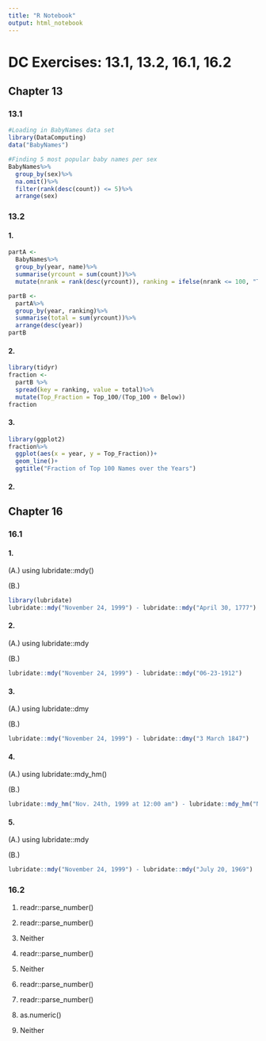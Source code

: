 ---
title: "R Notebook"
output: html_notebook
---

# DC Exercises: 13.1, 13.2, 16.1, 16.2

## Chapter 13

### 13.1
```{r}
#Loading in BabyNames data set
library(DataComputing)
data("BabyNames")
```

```{r}
#Finding 5 most popular baby names per sex
BabyNames%>%
  group_by(sex)%>%
  na.omit()%>%
  filter(rank(desc(count)) <= 5)%>%
  arrange(sex)
```


### 13.2

#### 1.
```{r}
partA <-
  BabyNames%>%
  group_by(year, name)%>%
  summarise(yrcount = sum(count))%>%
  mutate(nrank = rank(desc(yrcount)), ranking = ifelse(nrank <= 100, "Top_100", "Below"))

partB <-
  partA%>%
  group_by(year, ranking)%>%
  summarise(total = sum(yrcount))%>%
  arrange(desc(year))
partB
```

#### 2.
```{r}
library(tidyr)
fraction <-
  partB %>%
  spread(key = ranking, value = total)%>%
  mutate(Top_Fraction = Top_100/(Top_100 + Below))
fraction
```

#### 3.
```{r}
library(ggplot2)
fraction%>%
  ggplot(aes(x = year, y = Top_Fraction))+
  geom_line()+
  ggtitle("Fraction of Top 100 Names over the Years")
```


#### 2.


## Chapter 16


### 16.1

#### 1.

(A.) using lubridate::mdy()

(B.)
```{r}
library(lubridate)
lubridate::mdy("November 24, 1999") - lubridate::mdy("April 30, 1777")
```


#### 2.

(A.) using lubridate::mdy

(B.)
```{r}
lubridate::mdy("November 24, 1999") - lubridate::mdy("06-23-1912")
```


#### 3.

(A.) using lubridate::dmy

(B.)
```{r}
lubridate::mdy("November 24, 1999") - lubridate::dmy("3 March 1847")
```


#### 4.

(A.) using lubridate::mdy_hm()

(B.)
```{r}
lubridate::mdy_hm("Nov. 24th, 1999 at 12:00 am") - lubridate::mdy_hm("Nov. 11th, 1918 at 11:00 am")
```


#### 5.

(A.) using lubridate::mdy

(B.)
```{r}
lubridate::mdy("November 24, 1999") - lubridate::mdy("July 20, 1969")
```



### 16.2

1. readr::parse_number()

2. readr::parse_number()

3. Neither

4. readr::parse_number()

5. Neither

6. readr::parse_number()

7. readr::parse_number()

8. as.numeric()

9. Neither